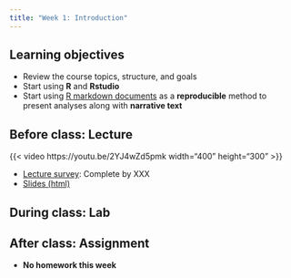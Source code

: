 ```yaml
---
title: "Week 1: Introduction"
---
```


## Learning objectives

* Review the course topics, structure, and goals
* Start using **R** and **Rstudio**
* Start using [R markdown documents](https://rmarkdown.rstudio.com/) as a **reproducible** method to present analyses along with **narrative text**

## Before class: Lecture 

{{< video https://youtu.be/2YJ4wZd5pmk width="400" height="300" >}}

* [Lecture survey](https://forms.gle/17uKUR5xP9G45NEg8){target="_blank"}: Complete by XXX
* [Slides (html)](/_site/slides/Mult23-0.html){target="_blank"}
    
## During class: Lab



## After class: Assignment 

* **No homework this week**

